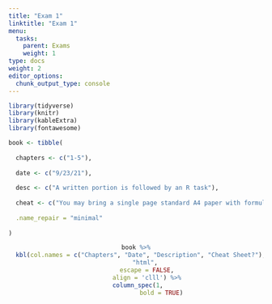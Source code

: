 ```yaml
---
title: "Exam 1"
linktitle: "Exam 1"
menu:
  tasks:
    parent: Exams
    weight: 1
type: docs
weight: 2
editor_options: 
  chunk_output_type: console
---
```


```r
library(tidyverse)
library(knitr)
library(kableExtra)
library(fontawesome)
```

<style>
span.boxed {
  border: 0px solid #FFFFFF;
  padding: 5px;
  color: #FFFFFF;
  background-color: #005b96;
  display: inline;
} 

table {
   margin-left: auto;
   margin-right: auto;
}

table thead th { border-bottom: 1px solid #ddd; 
}

th, td { padding: 5px; 
}

tr:nth-child(even) { background: #ffffff; 
}
</style>

```r
book <- tibble(
  
  chapters <- c("1-5"),
  
  date <- c("9/23/21"),
  
  desc <- c("A written portion is followed by an R task"),
  
  cheat <- c("You may bring a single page standard A4 paper with formulas and definitions as needed. Example problems are not allowed. You are of course always free to reach out to verify if certain items may be included."),
  
  .name_repair = "minimal"
  
)
```

<center>
```r
book %>%
  kbl(col.names = c("Chapters", "Date", "Description", "Cheat Sheet?"), 
      "html", 
      escape = FALSE,
      align = 'clll') %>%
  column_spec(1, 
              bold = TRUE)
```
</center>


